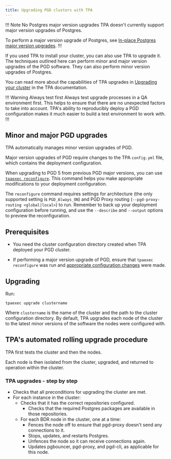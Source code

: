 ```yaml
---
title: Upgrading PGD clusters with TPA
---
```


!!! Note No Postgres major version upgrades
TPA doesn't currently support major version upgrades of Postgres. 

To perform a major version upgrade of Postgres, see [In-place Postgres major version upgrades](bdr_pg_upgrade).
!!!

If you used TPA to install your cluster, you can also use TPA to upgrade it. The techniques outlined here can perform minor and major version upgrades of the PGD software. They can also perform minor version upgrades of Postgres. 

You can read more about the capabilities of TPA upgrades in [Upgrading your cluster](/tpa/latest/tpaexec-upgrade/) in the TPA documentation.

!!! Warning Always test first
Always test upgrade processes in a QA environment first. This helps to ensure that there are no unexpected factors to take into account. TPA's ability to reproducibly deploy a PGD configuration makes it much easier to build a test environment to work with.
!!!

## Minor and major PGD upgrades

TPA automatically manages minor version upgrades of PGD.

Major version upgrades of PGD require changes to the TPA `config.yml` file, which contains the deployment configuration. 

When upgrading to PGD 5 from previous PGD major versions, you can use [`tpaexec reconfigure`](/tpa/latest/reference/tpaexec-reconfigure/). This command helps you make appropriate modifications to your deployment configuration. 

The `reconfigure` command requires settings for architecture (the only supported setting is `PGD_Always_ON`) and PGD Proxy routing (`--pgd-proxy-routing <global|local>`) to run. Remember to back up your deployment configuration before running, and use the `--describe` and `--output` options to preview the reconfiguration. 

## Prerequisites

* You need the cluster configuration directory created when TPA deployed your PGD cluster. 

* If performing a major version upgrade of PGD, ensure that `tpaexec reconfigure` was run and [appropriate configuration changes](#minor-and-major-pgd-upgrades) were made.


## Upgrading

Run:

```
tpaexec upgrade clustername
```

Where `clustername` is the name of the cluster and the path to the cluster configuration directory. By default, TPA upgrades each node of the cluster to the latest minor versions of the software the nodes were configured with.


## TPA's automated rolling upgrade procedure

TPA first tests the cluster and then the nodes. 

Each node is then isolated from the cluster, upgraded, and returned to operation within the cluster.

### TPA upgrades - step by step

* Checks that all preconditions for upgrading the cluster are met.
* For each instance in the cluster:
    * Checks that it has the correct repositories configured.
        * Checks that the required Postgres packages are available in those repositories.
    * For each BDR node in the cluster, one at a time:
        * Fences the node off to ensure that pgd-proxy doesn't send any connections to it.
        * Stops, updates, and restarts Postgres.
        * Unfences the node so it can receive connections again.
        * Updates pgbouncer, pgd-proxy, and pgd-cli, as applicable for this node.

